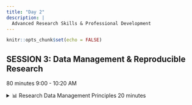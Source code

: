 ```yaml
---
title: "Day 2"
description: |
  Advanced Research Skills & Professional Development
---
```


```r
knitr::opts_chunk$set(echo = FALSE)
```

<div class="timeline-container day2">

## SESSION 3: Data Management & Reproducible Research
<div class="session-header">
  <span class="time-badge">80 minutes</span>
  <span class="session-time">9:00 - 10:20 AM</span>
</div>

<details class="accordion-item">
<summary class="accordion-header">
  <span class="accordion-title">📊 Research Data Management Principles</span>
  <span class="duration day2-duration">20 minutes</span>
</summary>
<div class="accordion-content">

### Learning Objectives
- Master FAIR data principles for modern research
- Develop comprehensive data lifecycle management strategies
- Create robust data organization and documentation systems
- Understand legal and ethical considerations in data management

#### FAIR Data Principles Deep Dive
- **Findable**: Metadata standards and persistent identifiers
- **Accessible**: Data repositories and access protocols
- **Interoperable**: Standard formats and vocabularies
- **Reusable**: Licensing, provenance, and quality documentation

#### Data Lifecycle Management
- **Planning Phase**: Data management plans (DMP) creation
- **Collection Phase**: Standardized procedures and quality control
- **Analysis Phase**: Version control and processing documentation
- **Sharing Phase**: Repository selection and metadata preparation
- **Preservation Phase**: Long-term storage and migration strategies

#### Practical Implementation
- **File Naming Systems**: Consistent, descriptive, and sortable conventions
- **Folder Hierarchies**: Logical structure reflecting research workflow
- **Metadata Creation**: Essential information for future discoverability
- **Documentation Standards**: README files, codebooks, and data dictionaries

#### Legal & Ethical Framework
- Data protection regulations (GDPR, institutional policies)
- Informed consent and participant privacy
- Intellectual property and licensing considerations
- Collaborative data sharing agreements

#### Tools & Resources
- DMP creation platforms and templates
- Metadata schema selection guides
- Data repository comparison matrix
- Quality assessment checklists

</div>
</details>

